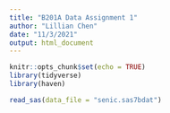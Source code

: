 ```yaml
---
title: "B201A Data Assignment 1"
author: "Lillian Chen"
date: "11/3/2021"
output: html_document
---
```


```r
knitr::opts_chunk$set(echo = TRUE)
library(tidyverse)
library(haven)
```


```r
read_sas(data_file = "senic.sas7bdat")

```

